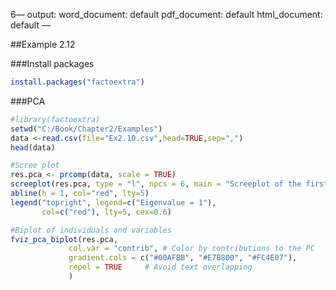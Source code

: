 6---
output:
  word_document: default
  pdf_document: default
  html_document: default
---

##Example 2.12


###Install packages
```{r, echo = TRUE}
install.packages("factoextra")
```

###PCA
```{r, echo = TRUE}
#library(factoextra)
setwd("C:/Book/Chapter2/Examples")
data <-read.csv(file="Ex2.10.csv",head=TRUE,sep=",")
head(data)

#Scree plot
res.pca <- prcomp(data, scale = TRUE)
screeplot(res.pca, type = "l", npcs = 6, main = "Screeplot of the first 6 PCs")
abline(h = 1, col="red", lty=5)
legend("topright", legend=c("Eigenvalue = 1"),
       col=c("red"), lty=5, cex=0.6)

#Biplot of individuals and variables
fviz_pca_biplot(res.pca,
             col.var = "contrib", # Color by contributions to the PC
             gradient.cols = c("#00AFBB", "#E7B800", "#FC4E07"),
             repel = TRUE     # Avoid text overlapping
             )
```
